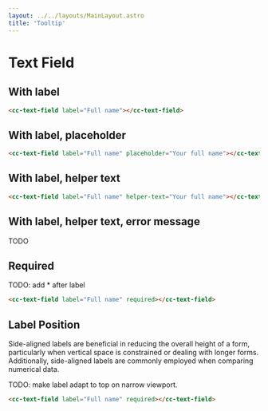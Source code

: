 ```yaml
---
layout: ../../layouts/MainLayout.astro
title: 'Tooltip'
---
```


# Text Field

## With label


<ComponentPreview
  client:load
  component='
    <cc-text-field label="Full name"></cc-text-field>
  '
/>

```html
<cc-text-field label="Full name"></cc-text-field>
```

## With label, placeholder

<ComponentPreview
  client:load
  component='
    <cc-text-field label="Full name" placeholder="Your full name">
    </cc-text-field>
  '
/>

```html
<cc-text-field label="Full name" placeholder="Your full name"></cc-text-field>
```

## With label, helper text

<ComponentPreview
  client:load
  component='
    <cc-text-field label="Full name" helper-text="Your full name">
    </cc-text-field>
  '
/>

```html
<cc-text-field label="Full name" helper-text="Your full name"></cc-text-field>
```

## With label, helper text, error message

TODO

## Required

TODO: add * after label

<ComponentPreview
  client:load
  component='
    <cc-text-field label="Full name" required></cc-text-field>
  '
/>

```html
<cc-text-field label="Full name" required></cc-text-field>
```

## Label Position

Side-aligned labels are beneficial in reducing the overall height of a form, particularly when vertical space is constrained or dealing with longer forms. Additionally, side-aligned labels are commonly employed when comparing numerical data.

TODO: make label adapt to top on narrow viewport.

<ComponentPreview
  client:load
  component='
    <form>
    <cc-text-field id="test-timing" label="Full name" label-position-side></cc-text-field>
    </form>
  '
/>

```html
<cc-text-field label="Full name" required></cc-text-field>
```